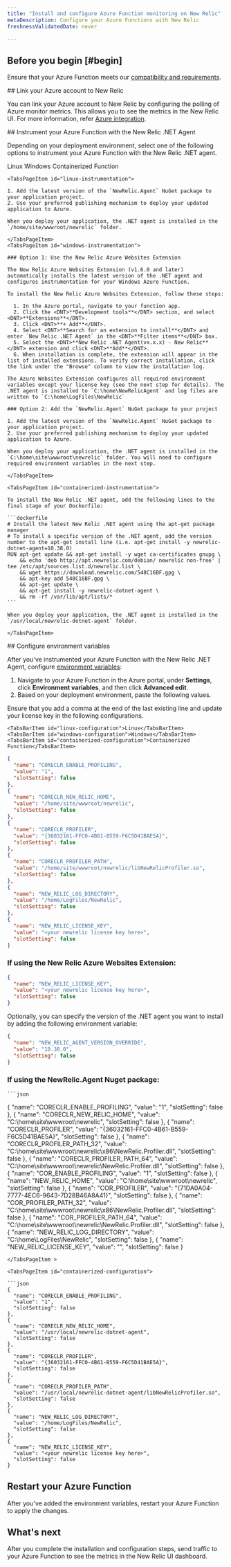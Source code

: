 ```yaml
---
title: "Install and configure Azure Function monitoring on New Relic"
metaDescription: Configure your Azure Functions with New Relic 
freshnessValidatedDate: never

---
```


## Before you begin [#begin]

Ensure that your Azure Function meets our [compatibility and requirements](/docs/serverless-function-monitoring/azure-function-monitoring/compatibility-requirement-azure-monitoring).

<Steps>

<Step>
## Link your Azure account to New Relic

You can link your Azure account to New Relic by configuring the polling of Azure monitor metrics. This allows you to see the metrics in the New Relic UI. For more information, refer [Azure integration](https://docs.newrelic.com/docs/infrastructure/microsoft-azure-integrations/azure-integrations-list/azure-Function-monitoring-integration/#polling).
</Step>

<Step>
## Instrument your Azure Function with the New Relic .NET Agent

Depending on your deployment environment, select one of the following options to instrument your Azure Function with the New Relic .NET agent.

<Tabs>
  <TabsBar>
    <TabsBarItem id="linux-instrumentation">Linux</TabsBarItem>
    <TabsBarItem id="windows-instrumentation">Windows</TabsBarItem>
    <TabsBarItem id="containerized-instrumentation">Containerized Function</TabsBarItem>
  </TabsBar>

  <TabsPages>

    <TabsPageItem id="linux-instrumentation">

    1. Add the latest version of the `NewRelic.Agent` NuGet package to your application project.
    2. Use your preferred publishing mechanism to deploy your updated application to Azure. 
    
    When you deploy your application, the .NET agent is installed in the `/home/site/wwwroot/newrelic` folder.
   
    </TabsPageItem>
    <TabsPageItem id="windows-instrumentation">
    
    ### Option 1: Use the New Relic Azure Websites Extension

    The New Relic Azure Websites Extension (v1.6.0 and later) automatically installs the latest version of the .NET agent and configures instrumentation for your Windows Azure Function.

    To install the New Relic Azure Websites Extension, follow these steps:

      1. In the Azure portal, navigate to your function app.
      2. Click the <DNT>**Development tools**</DNT> section, and select <DNT>**Extensions**</DNT>.
      3. Click <DNT>**+ Add**</DNT>.
      4. Select <DNT>**Search for an extension to install**</DNT> and enter `New Relic .NET Agent` in the <DNT>**Filter items**</DNT> box.
      5. Select the <DNT>**New Relic .NET Agent(vx.x.x) - New Relic**</DNT> extension and click <DNT>**Add**</DNT>.
      6. When installation is complete, the extension will appear in the list of installed extensions. To verify correct installation, click the link under the "Browse" column to view the installation log.
    
    The Azure Websites Extension configures all required environment variables except your license key (see the next step for details). The .NET agent is installed to `C:\home\NewRelicAgent` and log files are written to `C:\home\LogFiles\NewRelic`

    ### Option 2: Add the `NewRelic.Agent` NuGet package to your project

    1. Add the latest version of the `NewRelic.Agent` NuGet package to your application project.
    2. Use your preferred publishing mechanism to deploy your updated application to Azure. 
      
    When you deploy your application, the .NET agent is installed in the `C:\home\site\wwwroot\newrelic` folder. You will need to configure required environment variables in the next step.
    
    </TabsPageItem>

    <TabsPageItem id="containerized-instrumentation">
    
    To install the New Relic .NET agent, add the following lines to the final stage of your Dockerfile:

    ```dockerfile
    # Install the latest New Relic .NET agent using the apt-get package manager
    # To install a specific version of the .NET agent, add the version number to the apt-get install line (i.e. apt-get install -y newrelic-dotnet-agent=10.38.0)
    RUN apt-get update && apt-get install -y wget ca-certificates gnupg \
        && echo 'deb http://apt.newrelic.com/debian/ newrelic non-free' | tee /etc/apt/sources.list.d/newrelic.list \
        && wget https://download.newrelic.com/548C16BF.gpg \
        && apt-key add 548C16BF.gpg \
        && apt-get update \
        && apt-get install -y newrelic-dotnet-agent \
        && rm -rf /var/lib/apt/lists/*
    ```
    
    When you deploy your application, the .NET agent is installed in the `/usr/local/newrelic-dotnet-agent` folder.

    </TabsPageItem>
    
  </TabsPages>
</Tabs>


</Step>

<Step>
## Configure environment variables

After you've instrumented your Azure Function with the New Relic .NET Agent, configure [environment variables](/docs/serverless-function-monitoring/azure-function-monitoring/env-variables-azure):

  1. Navigate to your Azure Function in the Azure portal, under **Settings**, click  **Environment variables**, and then click **Advanced edit**.
  2. Based on your deployment environment, paste the following values.

<Callout variant="important">
Ensure that you add a comma at the end of the last existing line and update your license key in the following configurations.
</Callout>

<Tabs>
  <TabsBar>
    
    <TabsBarItem id="linux-configuration">Linux</TabsBarItem>
    <TabsBarItem id="windows-configuration">Windows</TabsBarItem>
    <TabsBarItem id="containerized-configuration">Containerized Function</TabsBarItem>

  </TabsBar>

  <TabsPages>

  <TabsPageItem id="linux-configuration">

  ```json
  {
    "name": "CORECLR_ENABLE_PROFILING",
    "value": "1",
    "slotSetting": false
  },
  {
    "name": "CORECLR_NEW_RELIC_HOME",
    "value": "/home/site/wwwroot/newrelic",
    "slotSetting": false
  },
  {
    "name": "CORECLR_PROFILER",
    "value": "{36032161-FFC0-4B61-B559-F6C5D41BAE5A}",
    "slotSetting": false
  }, 
  {
    "name": "CORECLR_PROFILER_PATH",
    "value": "/home/site/wwwroot/newrelic/libNewRelicProfiler.so",
    "slotSetting": false
  },
  {
    "name": "NEW_RELIC_LOG_DIRECTORY",
    "value": "/home/LogFiles/NewRelic",
    "slotSetting": false
  },
  {
    "name": "NEW_RELIC_LICENSE_KEY",
    "value": "<your newrelic license key here>",
    "slotSetting": false
  }
  ```

  </TabsPageItem>

  <TabsPageItem id="windows-configuration">

  ### If using the New Relic Azure Websites Extension:
  ```json
  {
    "name": "NEW_RELIC_LICENSE_KEY",
    "value": "<your newrelic license key here>",
    "slotSetting": false
  }
  ```
  
  Optionally, you can specify the version of the .NET agent you want to install by adding the following environment variable:

  ```json
  {
    "name": "NEW_RELIC_AGENT_VERSION_OVERRIDE",
    "value": "10.38.0",
    "slotSetting": false
  }
  ```

  ### If using the NewRelic.Agent Nuget package:
    ```json
  {
    "name": "CORECLR_ENABLE_PROFILING",
    "value": "1",
    "slotSetting": false
  },
  {
    "name": "CORECLR_NEW_RELIC_HOME",
    "value": "C:\home\site\wwwroot\newrelic",
    "slotSetting": false
  },
  {
    "name": "CORECLR_PROFILER",
    "value": "{36032161-FFC0-4B61-B559-F6C5D41BAE5A}",
    "slotSetting": false
  }, 
  {
    "name": "CORECLR_PROFILER_PATH_32",
    "value": "C:\home\site\wwwroot\newrelic\x86\NewRelic.Profiler.dll",
    "slotSetting": false
  },
  {
    "name": "CORECLR_PROFILER_PATH_64",
    "value": "C:\home\site\wwwroot\newrelic\NewRelic.Profiler.dll",
    "slotSetting": false
  },
  {
    "name": "COR_ENABLE_PROFILING",
    "value": "1",
    "slotSetting": false
  },
  {
    "name": "NEW_RELIC_HOME",
    "value": "C:\home\site\wwwroot\newrelic",
    "slotSetting": false
  },
  {
    "name": "COR_PROFILER",
    "value": "{71DA0A04-7777-4EC6-9643-7D28B46A8A41}",
    "slotSetting": false
  }, 
  {
    "name": "COR_PROFILER_PATH_32",
    "value": "C:\home\site\wwwroot\newrelic\x86\NewRelic.Profiler.dll",
    "slotSetting": false
  },
  {
    "name": "COR_PROFILER_PATH_64",
    "value": "C:\home\site\wwwroot\newrelic\NewRelic.Profiler.dll",
    "slotSetting": false
  },
  {
    "name": "NEW_RELIC_LOG_DIRECTORY",
    "value": "C:\home\LogFiles\NewRelic",
    "slotSetting": false
  },
  {
    "name": "NEW_RELIC_LICENSE_KEY",
    "value": "<your newrelic license key here>",
    "slotSetting": false
  }
  ```
  </TabsPageItem >

  <TabsPageItem id="containerized-configuration">

  ```json
  {
    "name": "CORECLR_ENABLE_PROFILING",
    "value": "1",
    "slotSetting": false
  },
  {
    "name": "CORECLR_NEW_RELIC_HOME",
    "value": "/usr/local/newrelic-dotnet-agent",
    "slotSetting": false
  },
  {
    "name": "CORECLR_PROFILER",
    "value": "{36032161-FFC0-4B61-B559-F6C5D41BAE5A}",
    "slotSetting": false
  }, 
  {
    "name": "CORECLR_PROFILER_PATH",
    "value": "/usr/local/newrelic-dotnet-agent/libNewRelicProfiler.so",
    "slotSetting": false
  },
  {
    "name": "NEW_RELIC_LOG_DIRECTORY",
    "value": "/home/LogFiles/NewRelic",
    "slotSetting": false
  },
  {
    "name": "NEW_RELIC_LICENSE_KEY",
    "value": "<your newrelic license key here>",
    "slotSetting": false
  }
  ```

  </TabsPageItem>

  </TabsPages>

</Tabs>

</Step>

<Step>

## Restart your Azure Function

After you've added the environment variables, restart your Azure Function to apply the changes.
</Step>

</Steps>

## What's next

After you complete the installation and configuration steps, send traffic to your Azure Function to see the metrics in the New Relic UI dashboard.
